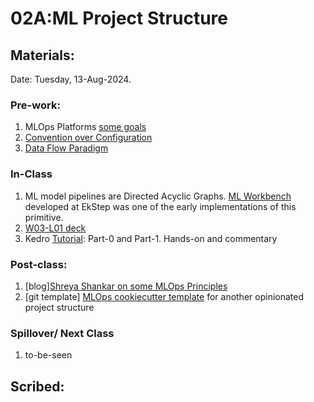 # 02A:ML Project Structure {.unnumbered}

## Materials:
Date: Tuesday, 13-Aug-2024.

### Pre-work:

1. MLOps Platforms [some goals](https://kedro.org/blog/development-principles-for-opinionated-teams)
2. [Convention over Configuration](https://en.wikipedia.org/wiki/Convention_over_configuration)
3. [Data Flow Paradigm](https://en.wikipedia.org/wiki/Dataflow_programming)


### In-Class

1. ML model pipelines are Directed Acyclic Graphs. [ML Workbench](https://github.com/project-sunbird/sunbird-ml-workbench) developed at EkStep was one of the early implementations of this primitive.
2. [W03-L01 deck](https://docs.google.com/presentation/d/1S3gyY_IJTSfxpOOhIQJkhEMpocn6rq5a1q4Z4l4tEZc/edit?usp=sharing)
3. Kedro [Tutorial](https://docs.kedro.org/en/stable/course/index.html): Part-0 and Part-1. Hands-on and commentary


### Post-class:

1. \[blog\][Shreya Shankar on some MLOps Principles](https://x.com/sh_reya/status/1521903041003225088)
2. \[git template]\ [MLOps cookiecutter template](https://github.com/Chim-SO/cookiecutter-mlops) for another opinionated project structure

### Spillover/ Next Class

1. to-be-seen

## Scribed: \

